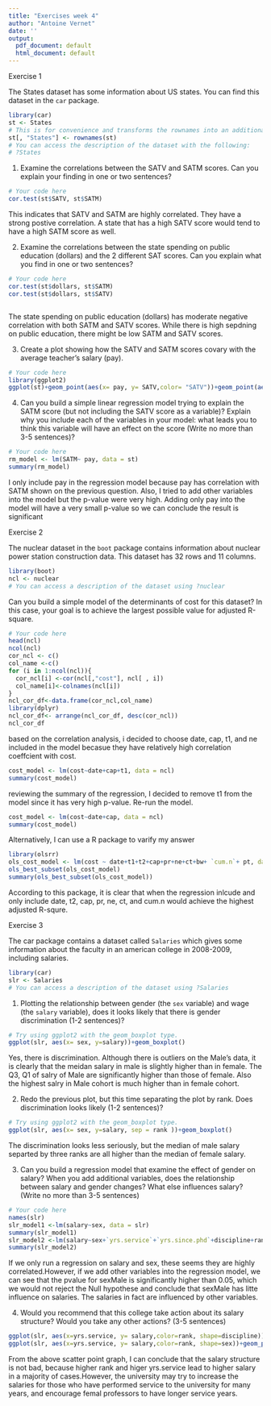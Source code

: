 ```yaml
---
title: "Exercises week 4"
author: "Antoine Vernet"
date: ''
output:
  pdf_document: default
  html_document: default
---
```


Exercise 1

The States dataset has some information about US states. You can find this dataset in the `car` package.

```r
library(car)
st <- States
# This is for convenience and transforms the rownames into an additional column
st[, "States"] <- rownames(st)
# You can access the description of the dataset with the following:
# ?States

```

1. Examine the correlations between the SATV and SATM scores. Can you explain your finding in one or two sentences?

```r
# Your code here
cor.test(st$SATV, st$SATM)
```
This indicates that SATV and SATM are highly correlated. They have a strong postive correlation. A state that has a high SATV score would tend to have a high SATM score as well.



2. Examine the correlations between the state spending on public education (dollars) and the 2 different SAT scores. Can you explain what you find in one or two sentences?

```r
# Your code here
cor.test(st$dollars, st$SATM)
cor.test(st$dollars, st$SATV)



```
The state spending on public education (dollars) has moderate negative correlation with both SATM and SATV scores. While there is high sepdning on public education, there might be low SATM and SATV scores. 


3. Create a plot showing how the SATV and SATM scores covary with the average teacher's salary (pay).

```r
# Your code here
library(ggplot2)
ggplot(st)+geom_point(aes(x= pay, y= SATV,color= "SATV"))+geom_point(aes(x= pay, y= SATM, color= "SATM"))+ylab("SAT Scores")
```



4. Can you build a simple linear regression model trying to explain the SATM score (but not including the SATV score as a variable)? Explain why you include each of the variables in your model: what leads you to think this variable will have an effect on the score (Write no more than 3-5 sentences)?

```r
# Your code here
rm_model <- lm(SATM~ pay, data = st)
summary(rm_model)
```
I only include pay in the regression model because pay has correlation with SATM shown on the previous question. Also, I tried to add other variables into the model but the p-value were very high. Adding only pay into the model will have a very small p-value so we can conclude the result is significant


Exercise 2

The nuclear dataset in the `boot` package contains information about nuclear power station construction data.
This dataset has 32 rows and 11 columns.


```r
library(boot)
ncl <- nuclear
# You can access a description of the dataset using ?nuclear
```

Can you build a simple model of the determinants of cost for this dataset? In this case, your goal is to achieve the largest possible value for adjusted R-square.

```r
# Your code here
head(ncl)
ncol(ncl)
cor_ncl <- c()
col_name <-c()
for (i in 1:ncol(ncl)){
  cor_ncl[i] <-cor(ncl[,"cost"], ncl[ , i])
  col_name[i]<-colnames(ncl[i])
}
ncl_cor_df<-data.frame(cor_ncl,col_name)
library(dplyr)
ncl_cor_df<- arrange(ncl_cor_df, desc(cor_ncl))
ncl_cor_df
```

based on the correlation analysis, i decided to choose date, cap, t1, and ne included in the model becasue they have relatively high correlation coeffcient with cost.
```r
cost_model <- lm(cost~date+cap+t1, data = ncl)
summary(cost_model)

```
reviewing the summary of the regression, I decided to remove t1 from the model since it has very high p-value. Re-run the model.
```r
cost_model <- lm(cost~date+cap, data = ncl)
summary(cost_model)

```

Alternatively, I can use a R package to varify my answer
```r
library(olsrr)
ols_cost_model <- lm(cost ~ date+t1+t2+cap+pr+ne+ct+bw+ `cum.n`+ pt, data = ncl)
ols_best_subset(ols_cost_model)
summary(ols_best_subset(ols_cost_model))

```

According to this package, it is clear that when the regression inlcude and only include date, t2, cap, pr, ne, ct, and cum.n would achieve the highest adjusted R-squre.      



Exercise 3

The car package contains a dataset called `Salaries` which gives some information about the faculty in an american college in 2008-2009, including salaries.


```r
library(car)
slr <- Salaries
# You can access a description of the dataset using ?Salaries
```

1. Plotting the relationship between gender (the `sex` variable) and wage (the `salary` variable), does it looks likely that there is gender discrimination (1-2 sentences)?

```r
# Try using ggplot2 with the geom_boxplot type.
ggplot(slr, aes(x= sex, y=salary))+geom_boxplot()
```

Yes, there is discrimination. Although there is outliers on the Male's data, it is clearly that the meidan salary in male is slightly higher than in female. The Q3, Q1 of salry of Male are significantly higher than those of female. Also the highest salry in Male cohort is much higher than in female cohort.

2. Redo the previous plot, but this time separating the plot by rank. Does discrimination looks likely (1-2 sentences)?

```r
# Try using ggplot2 with the geom_boxplot type.
ggplot(slr, aes(x= sex, y=salary, sep = rank ))+geom_boxplot()


```
The discrimination looks less seriously, but the median of male salary separted by three ranks are all higher than the median of female salary.



3. Can you build a regression model that examine the effect of gender on salary? When you add additional variables, does the relationship between salary and gender changes? What else influences salary? (Write no more than 3-5 sentences)

```r
# Your code here
names(slr)
slr_model1 <-lm(salary~sex, data = slr)
summary(slr_model1)
slr_model2 <-lm(salary~sex+`yrs.service`+`yrs.since.phd`+discipline+rank, data = slr)
summary(slr_model2)
```
If we only run a regression on salary and sex, these seems they are highly correlated.However, if we add other variables into the regression model, we can see that the pvalue for sexMale is significantly higher than 0.05, which we would not reject the Null hypothese and conclude that sexMale has litte influence on salaries. The salaries in fact are influenced by other variables.


4. Would you recommend that this college take action about its salary structure? Would you take any other actions? (3-5 sentences)
```r
ggplot(slr, aes(x=yrs.service, y= salary,color=rank, shape=discipline))+geom_point()
ggplot(slr, aes(x=yrs.service, y= salary,color=rank, shape=sex))+geom_point()
```

From the above scatter point graph, I can conclude that the salary structure is not bad, because higher rank and higer yrs.service lead to higher salary in a majority of cases.However, the university may try to increase the salaries for those who have performed service to the university for many years, and encourage femal professors to have longer service years. 
